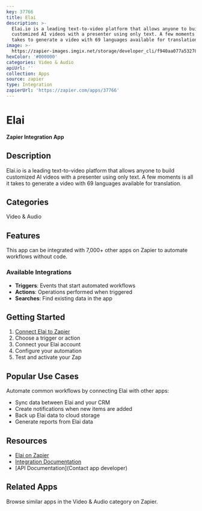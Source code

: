 ```yaml
---
key: 37766
title: Elai
description: >-
  Elai.io is a leading text-to-video platform that allows anyone to build
  customized AI videos with a presenter using only text. A few moments is all it
  takes to generate a video with 69 languages available for translation.
image: >-
  https://zapier-images.imgix.net/storage/developer_cli/f940aa077a5327877554b0e3a202e016.png?auto=format%2Ccompress&ixlib=python-3.0.0&q=50
hexColor: '#000000'
categories: Video & Audio
apiUrl: ''
collection: Apps
source: zapier
type: Integration
zapierUrl: 'https://zapier.com/apps/37766'
---
```

# Elai

**Zapier Integration App**

## Description

Elai.io is a leading text-to-video platform that allows anyone to build customized AI videos with a presenter using only text. A few moments is all it takes to generate a video with 69 languages available for translation.

## Categories

Video & Audio

## Features

This app can be integrated with 7,000+ other apps on Zapier to automate workflows without code.

### Available Integrations

- **Triggers**: Events that start automated workflows
- **Actions**: Operations performed when triggered
- **Searches**: Find existing data in the app

## Getting Started

1. [Connect Elai to Zapier](https://zapier.com/apps/37766)
2. Choose a trigger or action
3. Connect your Elai account
4. Configure your automation
5. Test and activate your Zap

## Popular Use Cases

Automate common workflows by connecting Elai with other apps:

- Sync data between Elai and your CRM
- Create notifications when new items are added
- Back up Elai data to cloud storage
- Generate reports from Elai data

## Resources

- [Elai on Zapier](https://zapier.com/apps/37766)
- [Integration Documentation](https://zapier.com/apps/37766/integrations)
- [API Documentation](Contact app developer)

## Related Apps

Browse similar apps in the Video & Audio category on Zapier.
